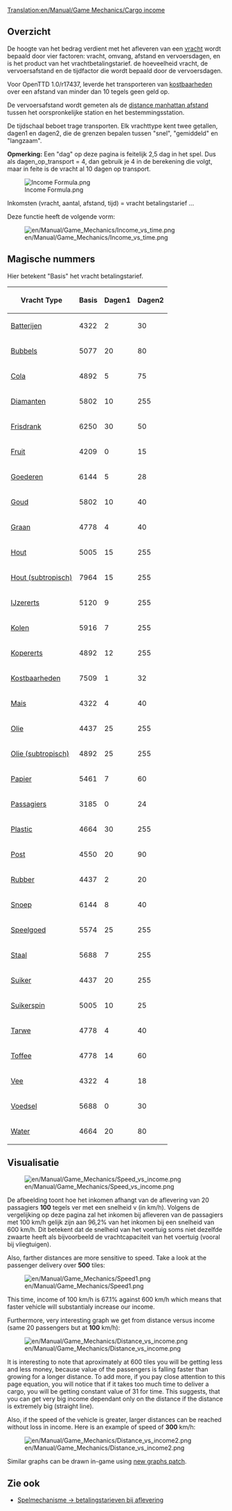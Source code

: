 [[Translation:en/Manual/Game Mechanics/Cargo income]]
{{nl/Vertaling|en/Manual/Game Mechanics/Cargo income|0}}

==Overzicht==

De hoogte van het bedrag verdient met het afleveren van een [[nl/Manual/Vracht|vracht]] wordt bepaald door vier factoren: vracht, omvang, afstand en vervoersdagen, en is het product van het vrachtbetalingstarief. de hoeveelheid vracht, de vervoersafstand en de tijdfactor die wordt bepaald door de vervoersdagen.

Voor OpenTTD 1.0/r17437, leverde het transporteren van [[nl/Manual/Base Set/Cargos/Kostbaarheden|kostbaarheden]] over een afstand van minder dan 10 tegels geen geld op.

De vervoersafstand wordt gemeten als de [https://www.wikipedia.org/wiki/Manhattan distance manhattan afstand] tussen het oorspronkelijke station en het bestemmingsstation.

De tijdschaal beboet trage transporten. Elk vrachttype kent twee getallen, dagen1 en dagen2, die de grenzen bepalen tussen "snel", "gemiddeld" en "langzaam".

'''Opmerking:''' Een "dag" op deze pagina is feitelijk 2,5 dag in het spel. Dus als dagen_op_transport = 4, dan gebruik je 4 in de berekening die volgt, maar in feite is de vracht al 10 dagen op transport.

<!--
<math>
I(c,a,d,t)=c_\mathrm{Basis} \cdot a \cdot d \cdot \max\left(31,
\begin{cases}
255 & t \le c_\mathrm{Dagen1} \\
255 - (t-c_\mathrm{Dagen1}) & c_\mathrm{Dagen1} < t \le c_\mathrm{Dagen1} + c_\mathrm{Dagen2} \\
255 - 2(t-c_\mathrm{Dagen1}) + c_\mathrm{Dagen2} & t > c_\mathrm{Dagen1} + c_\mathrm{Dagen2} 
\end{cases}\right)\cdot\frac{1}{2^{21}}
</math>
-->

[[File:en/Manual/Game Mechanics/Income Formula.png|Income Formula.png]]

Inkomsten (vracht, aantal, afstand, tijd) = vracht betalingstarief ...

Deze functie heeft de volgende vorm:

[[File:en/Manual/Game Mechanics/Income vs time.png]]

==Magische nummers==

Hier betekent "Basis" het vracht betalingstarief.

{| class="wikitable sortable" style="text-align:right"
! Vracht Type !! Basis !! Dagen1 !! Dagen2
|-
|[[nl/Manual/Base Set/Cargos/Batterijen|Batterijen]]||4322||2||30
|-
|[[nl/Manual/Base Set/Cargos/Bubbels|Bubbels]]||5077||20||80
|-
|[[nl/Manual/Base Set/Cargos/Cola|Cola]]||4892||5||75
|-
|[[nl/Manual/Base Set/Cargos/Diamanten|Diamanten]]||5802||10||255
|-
|[[nl/Manual/Base Set/Cargos/Frisdrank|Frisdrank]]||6250||30||50
|-
|[[nl/Manual/Base Set/Cargos/Fruit|Fruit]]||4209||0||15
|-
|[[nl/Manual/Base Set/Cargos/Goederen|Goederen]]||6144||5||28
|-
|[[nl/Manual/Base Set/Cargos/Goud|Goud]]||5802||10||40
|-
|[[nl/Manual/Base Set/Cargos/Graan|Graan]]||4778||4||40
|-
|[[nl/Manual/Base Set/Cargos/Hout|Hout]]||5005||15||255
|-
|[[nl/Manual/Base Set/Cargos/Hout|Hout (subtropisch)]]||7964||15||255
|-
|[[nl/Manual/Base Set/Cargos/IJzererts|IJzererts]]||5120||9||255
|-
|[[nl/Manual/Base Set/Cargos/Kolen|Kolen]]||5916||7||255
|-
|[[nl/Manual/Base Set/Cargos/Kopererts|Kopererts]]||4892||12||255
|-
|[[nl/Manual/Base Set/Cargos/Kostbaarheden|Kostbaarheden]]||7509||1||32
|-
|[[nl/Manual/Base Set/Cargos/Mais|Mais]]||4322||4||40
|-
|[[nl/Manual/Base Set/Cargos/Olie|Olie]]||4437||25||255
|-
|[[nl/Manual/Base Set/Cargos/Olie|Olie (subtropisch)]]||4892||25||255
|-
|[[nl/Manual/Base Set/Cargos/Papier|Papier]]||5461||7||60
|-
|[[nl/Manual/Base Set/Cargos/Passagiers|Passagiers]]||3185||0||24
|-
|[[nl/Manual/Base Set/Cargos/Plastic|Plastic]]||4664||30||255
|-
|[[nl/Manual/Base Set/Cargos/Post|Post]]||4550||20||90
|-
|[[nl/Manual/Base Set/Cargos/Rubber|Rubber]]||4437||2||20
|-
|[[nl/Manual/Base Set/Cargos/Snoep|Snoep]]||6144||8||40
|-
|[[nl/Manual/Base Set/Cargos/Speelgoed|Speelgoed]]||5574||25||255
|-
|[[nl/Manual/Base Set/Cargos/Staal|Staal]]||5688||7||255
|-
|[[nl/Manual/Base Set/Cargos/Suiker|Suiker]]||4437||20||255
|-
|[[nl/Manual/Base Set/Cargos/Suikerspin|Suikerspin]]||5005||10||25
|-
|[[nl/Manual/Base Set/Cargos/Tarwe|Tarwe]]||4778||4||40
|-
|[[nl/Manual/Base Set/Cargos/Toffee|Toffee]]||4778||14||60
|-
|[[nl/Manual/Base Set/Cargos/Vee|Vee]]||4322||4||18
|-
|[[nl/Manual/Base Set/Cargos/Voedsel|Voedsel]]||5688||0||30
|-
|[[nl/Manual/Base Set/Cargos/Water|Water]]||4664||20||80
|}

==Visualisatie==

[[File:en/Manual/Game Mechanics/Speed vs income.png]]

De afbeelding toont hoe het inkomen afhangt van de aflevering van 20 passagiers '''100''' tegels ver met een snelheid v (in km/h). Volgens de vergelijking op deze pagina zal het inkomen bij afleveren van de passagiers met 100 km/h gelijk zijn aan 96,2% van het inkomen bij een snelheid van 600 km/h. Dit betekent dat de snelheid van het voertuig soms niet dezelfde zwaarte heeft als bijvoorbeeld de vrachtcapaciteit van het voertuig (vooral bij vliegtuigen).

Also, farther distances are more sensitive to speed. Take a look at the passenger delivery over '''500''' tiles:

[[File:en/Manual/Game Mechanics/Speed1.png]]

This time, income of 100 km/h is 67.1% against 600 km/h which means that faster vehicle will substantialy increase our income.

Furthermore, very interesting graph we get from distance versus income (same 20 passengers but at '''100''' km/h):

[[File:en/Manual/Game Mechanics/Distance vs income.png]]

It is interesting to note that aproximately at 600 tiles you will be getting less and less money, because value of the passengers is falling faster than growing for a longer distance. To add more, if you pay close attention to this page equation, you will notice that if it takes too much time to deliver a cargo, you will be getting constant value of 31 for time. This suggests, that you can get very big income dependant only on the distance if the distance is extremely big (straight line).

Also, if the speed of the vehicle is greater, larger distances can be reached without loss in income. Here is an example of speed of '''300''' km/h:

[[File:en/Manual/Game Mechanics/Distance vs income2.png]]

Similar graphs can be drawn in-game using [http://www.tt-forums.net/viewtopic.php?f=33&t=31984 new graphs patch].

==Zie ook==

*[[nl/Manual/Game Mechanics/Main Page#betalingstarieven-bij-aflevering|Spelmechanisme -> betalingstarieven bij aflevering]]